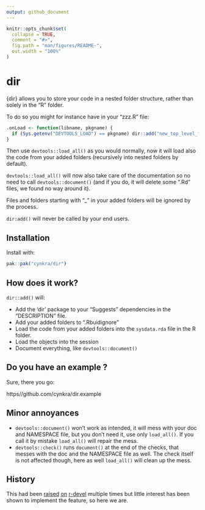 ```yaml
---
output: github_document
---
```


<!-- README.md is generated from README.Rmd. Please edit that file -->

```r
knitr::opts_chunk$set(
  collapse = TRUE,
  comment = "#>",
  fig.path = "man/figures/README-",
  out.width = "100%"
)
```

# dir

{dir} allows you to store your code in a nested folder structure, rather than
 solely in the "R" folder.

To do so you might for instance have in your "zzz.R" file:

```r
.onLoad <- function(libname, pkgname) {
  if (Sys.getenv("DEVTOOLS_LOAD") == pkgname) dir::add("new_top_level_folder", "maybe_another_one")
}
```

Then use `devtools::load_all()` as you would normally, now it will load also the
code from your added folders (recursively into nested folders by default).

`devtools::load_all()` will now also take care of the documentation so no need
to call `devtools::document()` (and if you do, it will delete some ".Rd" files,
we found no way around it).
 
Files and folders starting with "_" in your added folders will be ignored by the process.

`dir:add()` will never be called by your end users.

## Installation

Install with:

``` r
pak::pak("cynkra/dir")
```

## How does it work?

`dir::add()` will:

* Add the 'dir' package to your "Suggests" dependencies in the "DESCRIPTION" file.
* Add your added folders to ".Rbuidignore"
* Load the code from your added folders into the `sysdata.rda` file in the R folder.
* Load the objects into the session
* Document everything, like `devtools::document()`

## Do you have an example ?

Sure, there you go:

https//github.com/cynkra/dir.example

## Minor annoyances

* `devtools::document()` won't work as intended, it will mess with your doc and NAMESPACE file,
but you don't need it, use only `load_all()`. If you call it by mistake `load_all()` will repair the mess.
* `devtools::check()` runs `document()` at the end of the checks, that messes with the
doc and the NAMESPACE file as well. The check itself is not affected though, here
as well `load_all()` will clean up the mess.

## History
 
This had been 
[raised](https://stat.ethz.ch/pipermail/r-devel/2009-December/056022.html) 
[on](https://stat.ethz.ch/pipermail/r-devel/2010-February/056513.html)
[r-devel](https://hypatia.math.ethz.ch/pipermail/r-devel/2023-March/082496.html) 
multiple times but little interest has been shown to implement the feature,
so here we are.
